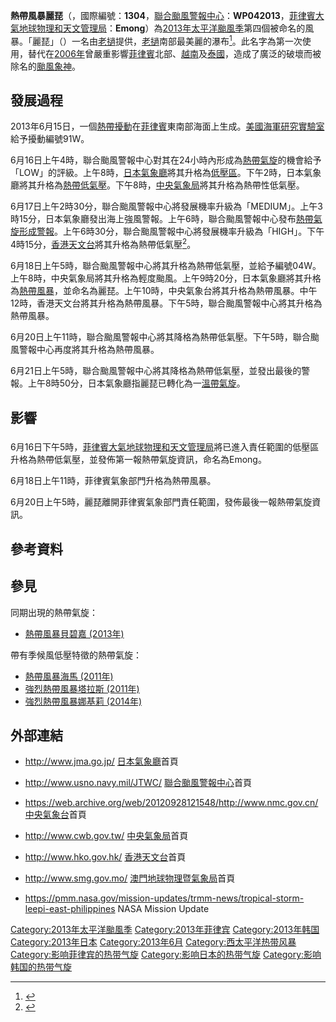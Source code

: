 {{About|2013年的熱帶風暴麗琵|其他名為麗琵的風暴|颱風麗琵}}
{{NoteTA
|G1=TyphoonNew
|G2=TyphoonOld
|G3=Weather
|T=zh:熱帶風暴麗琵 (2013年); zh-cn:热带风暴丽琵 (2013年); zh-hk:熱帶風暴麗琵 (2013年); zh-tw:輕度颱風麗琵 (2013年)
|1=zh:熱帶風暴麗琵; zh-cn:热带风暴丽琵; zh-hk:熱帶風暴麗琵; zh-tw:輕度颱風麗琵
|skin=typhoon
}}
{{颱風基礎資訊新
|颱風名稱               = 熱帶風暴麗琵
|外文名稱               = Tropical Storm Leepi
|外文語言               = 英文
|代表圖像               = Leepi June 19 2013.jpg
|代表圖像名稱           = 熱帶風暴麗琵
|形成日期               = 2013年6月16日
|消散日期               = 2013年6月21日
|十分鐘平均風速JMA      = 40|JMA=knot
|十分鐘平均風速CWB      = 20|CWB=m/s
|十分鐘平均風速KMA      = 22|KMA=m/s
|十分鐘平均風速HKO      = 85
|十分鐘平均風速PAGASA   = 75
|二分鐘平均風速         = 20|NMC=m/s
|一分鐘平均風速         = 35|SSHS=knot<!--JTWC-->
|瞬間最大陣風           = 110<!--JMA-->
|最低氣壓               = 994<!--JMA-->
|財產損失               = 
|死傷人數               = 
|影響地區               = {{PHI}}<br>{{TWN}}<br>{{KOR}}<br>{{JPN}}
|備註                   = 
|颱風路徑圖             = Leepi 2013 track.png
|風季年份               = 2013
|風季位置               = 太平洋
}}
'''熱帶風暴麗琵'''（{{lang-en|'''Tropical Storm Leepi'''}}，國際編號：'''1304'''，[[聯合颱風警報中心|聯合颱風警報中心]]：'''WP042013'''，[[菲律賓大氣地球物理和天文管理局|菲律賓大氣地球物理和天文管理局]]：'''Emong'''）為[[2013年太平洋颱風季|2013年太平洋颱風季]]第四個被命名的風暴。「麗琵」（{{link-lo|ຫຼີ່ຜີ|ນ້ຳຕົກຕາດຫຼີ່ຜີ}}）一名由[[老撾|老撾]]提供，[[老撾|老撾]]南部最美麗的瀑布<ref>{{cite web|url=http://www.weather.gov.hk/informtc/sound/tc_pronunciation2011_uc.htm#Lao|title=熱帶氣旋名稱的意義|author=香港天文台|accessdate=2013-06-18|archive-url=https://web.archive.org/web/20180926223310/http://www.weather.gov.hk/informtc/sound/tc_pronunciation2011_uc.htm#Lao|archive-date=2018-09-26|dead-url=yes}}</ref>。此名字為第一次使用，替代在[[2006年|2006年]]曾嚴重影響[[菲律賓|菲律賓]]北部、[[越南|越南]]及[[泰國|泰國]]，造成了廣泛的破壞而被除名的[[颱風象神_(2006年)|颱風象神]]。

==發展過程==
{{phs wikify}}
2013年6月15日，一個[[熱帶擾動|熱帶擾動]]在[[菲律賓|菲律賓]]東南部海面上生成。[[美國海軍研究實驗室|美國海軍研究實驗室]]給予擾動編號91W。

6月16日上午4時，聯合颱風警報中心對其在24小時內形成為[[熱帶氣旋|熱帶氣旋]]的機會給予「LOW」的評級。上午8時，[[日本氣象廳|日本氣象廳]]將其升格為[[低壓區|低壓區]]。下午2時，日本氣象廳將其升格為[[熱帶低氣壓|熱帶低氣壓]]。下午8時，[[中央氣象局|中央氣象局]]將其升格為熱帶性低氣壓。

6月17日上午2時30分，聯合颱風警報中心將發展機率升級為「MEDIUM」。上午3時15分，日本氣象廳發出海上強風警報。上午6時，聯合颱風警報中心發布[[熱帶氣旋形成警報|熱帶氣旋形成警報]]。上午6時30分，聯合颱風警報中心將發展機率升級為「HIGH」。下午4時15分，[[香港天文台|香港天文台]]將其升格為熱帶低氣壓<ref>{{cite news|author=香港天文台|title=天 氣 稿 第 117 號 - 本港天氣預報|url=http://www.info.gov.hk/gia/wr/201306/17/P201306170472.htm|accessdate=2013-06-17|date=2013-06-17|archive-date=2017-08-25|archive-url=https://web.archive.org/web/20170825101543/http://www.info.gov.hk/gia/wr/201306/17/P201306170472.htm|dead-url=no}}</ref>。

6月18日上午5時，聯合颱風警報中心將其升格為熱帶低氣壓，並給予編號04W。上午8時，中央氣象局將其升格為輕度颱風。上午9時20分，日本氣象廳將其升格為[[熱帶風暴|熱帶風暴]]，並命名為麗琵。上午10時，中央氣象台將其升格為熱帶風暴。中午12時，香港天文台將其升格為熱帶風暴。下午5時，聯合颱風警報中心將其升格為熱帶風暴。

6月20日上午11時，聯合颱風警報中心將其降格為熱帶低氣壓。下午5時，聯合颱風警報中心再度將其升格為熱帶風暴。

6月21日上午5時，聯合颱風警報中心將其降格為熱帶低氣壓，並發出最後的警報。上午8時50分，日本氣象廳指麗琵已轉化為一[[溫帶氣旋|溫帶氣旋]]。

==影響==
==={{PHI}}===
6月16日下午5時，[[菲律賓大氣地球物理和天文管理局|菲律賓大氣地球物理和天文管理局]]將已進入責任範圍的低壓區升格為熱帶低氣壓，並發佈第一報熱帶氣旋資訊，命名為Emong。

6月18日上午11時，菲律賓氣象部門升格為熱帶風暴。

6月20日上午5時，麗琵離開菲律賓氣象部門責任範圍，發佈最後一報熱帶氣旋資訊。

==參考資料==
{{reflist}}

==參見==
{{Commons category|Tropical Storm Leepi (2013)}}
同期出現的熱帶氣旋：
*[[熱帶風暴貝碧嘉_(2013年)|熱帶風暴貝碧嘉 (2013年)]]
帶有季候風低壓特徵的熱帶氣旋：
*[[熱帶風暴海馬_(2011年)|熱帶風暴海馬 (2011年)]]
*[[強烈熱帶風暴塔拉斯_(2011年)|強烈熱帶風暴塔拉斯 (2011年)]]
*[[強烈熱帶風暴娜基莉_(2014年)|強烈熱帶風暴娜基莉 (2014年)]]

==外部連結==
*{{ja}}http://www.jma.go.jp/ {{Wayback|url=http://www.jma.go.jp/ |date=20061107170045 }} [[日本氣象廳|日本氣象廳]]首頁
*{{en}}http://www.usno.navy.mil/JTWC/ {{Wayback|url=http://www.usno.navy.mil/JTWC/ |date=20150809201922 }} [[聯合颱風警報中心|聯合颱風警報中心]]首頁
*{{zh-cn}}https://web.archive.org/web/20120928121548/http://www.nmc.gov.cn/ [[中央氣象台|中央氣象台]]首頁
*{{zh-tw}}http://www.cwb.gov.tw/ {{Wayback|url=http://www.cwb.gov.tw/ |date=20181025071210 }} [[中央氣象局|中央氣象局]]首頁
*{{zh-hk}}http://www.hko.gov.hk/ {{Wayback|url=http://www.hko.gov.hk/ |date=20110224003313 }} [[香港天文台|香港天文台]]首頁
*{{zh-hk}}http://www.smg.gov.mo/ {{Wayback|url=http://www.smg.gov.mo/ |date=20140517030343 }} [[澳門地球物理暨氣象局|澳門地球物理暨氣象局]]首頁
*{{en}}https://pmm.nasa.gov/mission-updates/trmm-news/tropical-storm-leepi-east-philippines NASA Mission Update

{{2013_Pacific_typhoon_season_buttons}}
[[Category:2013年太平洋颱風季|Category:2013年太平洋颱風季]]
[[Category:2013年菲律宾|Category:2013年菲律宾]]
[[Category:2013年韩国|Category:2013年韩国]]
[[Category:2013年日本|Category:2013年日本]]
[[Category:2013年6月|Category:2013年6月]]
[[Category:西太平洋热带风暴|Category:西太平洋热带风暴]]
[[Category:影响菲律宾的热带气旋|Category:影响菲律宾的热带气旋]]
[[Category:影响日本的热带气旋|Category:影响日本的热带气旋]]
[[Category:影响韩国的热带气旋|Category:影响韩国的热带气旋]]